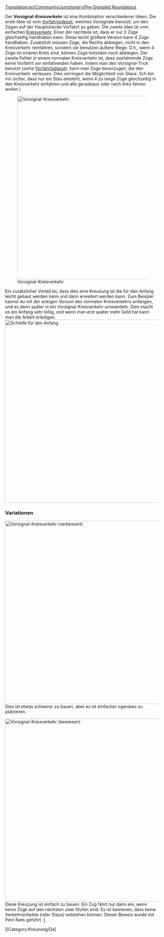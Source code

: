 [[Translation:en/Community/Junctionary/Pre-Signaled Roundabout]]

{{de/Community/Junctionary/Kreuzungsmenü}}
Der '''Vorsignal-Kreisverkehr''' ist eine Kombination verschiedener Ideen.
Die erste Idee ist vom [[de/Manual/Zugdepot bauen#erweiterte-depotkonfigurationen|Vorfahrtsdepot]], welches Vorsignale benutzt, um den Zügen auf der Hauptstrecke Vorfahrt zu geben.
Die zweite Idee ist vom einfachen [[de/Community/Junctionary/Kreisverkehr|Kreisverkehr]]. Einer der nachteile ist, dass er nur 2 Züge gleichzeitig handhaben kann. Diese leicht größere Version kann 4 Züge handhaben.
Zusätzlich müssen Züge, die Rechts abbiegen, nicht in den Kreisverkehr reinfahren, sondern sie benutzen äußere Wege. D.h., wenn 4 Züge im inneren Kreis sind, können Züge trotzdem noch abbiegen.
Der zweite Fehler in einem normalen Kreisverkehr ist, dass ausfahrende Züge keine Vorfahrt vor einfahrenden haben. Indem man den Vorsignal-Trick benutzt (siehe [[de/Manual/Zugdepot bauen#erweiterte-depotkonfigurationen|Vorfahrtsdepot]]), kann man Züge bevorzugen, die den Kreisverkehr verlassen. Dies verringert die Möglichkeit von Staus. (Ich bin mir sicher, dass nur ein Stau entsteht, wenn 4 zu lange Züge gleichzeitig in den Kreisverkehr einfahren und alle geradeaus oder nach links fahren wollen.)

[[File:en/Community/Junctionary/PresignaledRoundAbout.png|none|thumb|600px|Vorsignal-Kreisverkehr]]

{{de/Community/Junctionary/Kreuzungskriterien|Gestuft|2|0|0|0.5|0|0|0|0|1|1|2||Ausgefallene Züge blockieren ein Segment bis die gesamte Kreuzung.|
*Stau ist unwahrscheinlich, aber möglich (große Züge).
*Einfach anzuangen, Komplexität kann auch später kommen.
*Komplexe Signale sind schwer richtig hinzubekommen.
*Fläche: 15 x 15
}}

Ein zusätzlicher Vorteil ist, dass dies eine Kreuzung ist die für den Anfang leicht gebaut werden kann und dann erweitert werden kann. Zum Beispiel kannst du mit der eckigen Version des normalen Kreisverkehrs anfangen, und es dann später in ein Vorsignal-Kreisverkehr umwandeln. Dies macht es am Anfang sehr billig, und wenn man erst später mehr Geld hat kann man die Arbeit erledigen.
[[File:en/Community/Junctionary/StartingPresignaledRoundAbout.png|none|thumb|600px|Schleife für den Anfang]]

===Variationen===
[[File:en/Community/Junctionary/PresignaledRoundAboutVariant.png|none|thumb|600px|Vorsignal-Kreisverkehr (verbessert)]]
Dies ist etwas schwerer zu bauen, aber es ist einfacher irgendwo zu platzieren.

{{de/Community/Junctionary/Kreuzungskriterien|Gestuft|2|0|0|0.5|0|0|0|0|1|1|2||Ausgefallene Züge blockieren ein Segment bis die gesamte Kreuzung.|
*Stau ist unwahrscheinlich, aber möglich (große Züge).
*Einfach anzuangen, Komplexität kann auch später kommen.
*Komplexe Signale sind schwer richtig hinzubekommen.
*Fläche: 17 x 17
}}

[[File:en/Community/Junctionary/No-colide-roundabout-4w.png|none|thumb|600px|Vorsignal-Kreisverkehr (bewiesen)]]
Diese Kreuzung ist einfach zu bauen. Ein Zug fährt nur dann ein, wenn keine Züge auf den nächsten zwei Stufen sind.
Es ist bewiesen, dass keine Verkehrsinfarkte (oder Staus) entstehen können. Dieser Beweis wurde mit Petri Nets geführt. [http://en.wikipedia.org/wiki/File:Trains.png]

{{de/Community/Junctionary/Kreuzungskriterien|Günstig|1|0|0|2.5|0|0|0|0|0|1|2||Ausgefallene Züge blockieren ein Segment bis die gesamte Kreuzung.|
*Stau ist unwahrscheinlich, aber möglich (große Züge).
*Einfach zu bauen anzuangen
*Komplexe Signale sind schwer richtig hinzubekommen.
*Fläche: 12 x 12
}}

[[Category:Kreuzung/De]